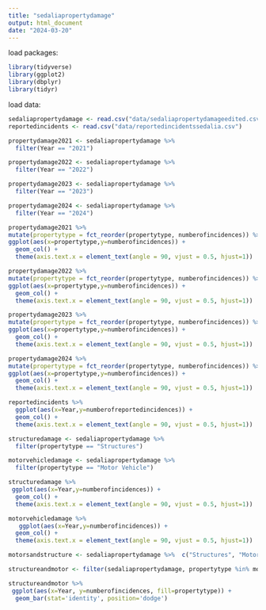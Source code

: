 ```yaml
---
title: "sedaliapropertydamage"
output: html_document
date: "2024-03-20"
---
```

load packages:

```r
library(tidyverse)
library(ggplot2)
library(dbplyr)
library(tidyr)
```

load data:

```r
sedaliapropertydamage <- read.csv("data/sedaliapropertydamageedited.csv")
reportedincidents <- read.csv("data/reportedincidentssedalia.csv")
```

```r
propertydamage2021 <- sedaliapropertydamage %>% 
  filter(Year == "2021")

propertydamage2022 <- sedaliapropertydamage %>% 
  filter(Year == "2022")

propertydamage2023 <- sedaliapropertydamage %>% 
  filter(Year == "2023")

propertydamage2024 <- sedaliapropertydamage %>% 
  filter(Year == "2024")
```

```r
propertydamage2021 %>% 
mutate(propertytype = fct_reorder(propertytype, numberofincidences)) %>% 
ggplot(aes(x=propertytype,y=numberofincidences)) +
  geom_col() +
  theme(axis.text.x = element_text(angle = 90, vjust = 0.5, hjust=1))

propertydamage2022 %>% 
mutate(propertytype = fct_reorder(propertytype, numberofincidences)) %>% 
ggplot(aes(x=propertytype,y=numberofincidences)) +
  geom_col() +
  theme(axis.text.x = element_text(angle = 90, vjust = 0.5, hjust=1))

propertydamage2023 %>% 
mutate(propertytype = fct_reorder(propertytype, numberofincidences)) %>% 
ggplot(aes(x=propertytype,y=numberofincidences)) +
  geom_col() +
  theme(axis.text.x = element_text(angle = 90, vjust = 0.5, hjust=1))

propertydamage2024 %>% 
mutate(propertytype = fct_reorder(propertytype, numberofincidences)) %>% 
ggplot(aes(x=propertytype,y=numberofincidences)) +
  geom_col() +
  theme(axis.text.x = element_text(angle = 90, vjust = 0.5, hjust=1))
```
```r
reportedincidents %>% 
  ggplot(aes(x=Year,y=numberofreportedincidences)) +
  geom_col() +
  theme(axis.text.x = element_text(angle = 90, vjust = 0.5, hjust=1))
```

```r
structuredamage <- sedaliapropertydamage %>% 
  filter(propertytype == "Structures")

motorvehicledamage <- sedaliapropertydamage %>% 
  filter(propertytype == "Motor Vehicle")
```

```r
structuredamage %>% 
 ggplot(aes(x=Year,y=numberofincidences)) +
  geom_col() +
  theme(axis.text.x = element_text(angle = 90, vjust = 0.5, hjust=1)) 

motorvehicledamage %>% 
   ggplot(aes(x=Year,y=numberofincidences)) +
  geom_col() +
  theme(axis.text.x = element_text(angle = 90, vjust = 0.5, hjust=1)) 
```

```r

motorsandstructure <- sedaliapropertydamage %>%  c("Structures", "Motor Vehicle")

structureandmotor <- filter(sedaliapropertydamage, propertytype %in% motorsandstructure)

```

```r
structureandmotor %>% 
 ggplot(aes(x=Year, y=numberofincidences, fill=propertytype)) +
  geom_bar(stat='identity', position='dodge')
```

